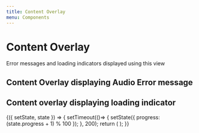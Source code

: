 ```yaml
---
title: Content Overlay
menu: Components
---
```



# Content Overlay 
Error messages and loading indicators displayed using this view

<PropsTable of={ContentOverlay} />

## Content Overlay displaying Audio Error message
<Playground>
  <div style={{width: '100%', height: 500, position: 'relative' }}>
    <ContentOverlay error={{ code: 1, description: ERROR_CODES.MEDIA_ERR_SRC_NOT_SUPPORTED }} audioUrl={'http://exaple.com/mp.free'} isLoaded={true} />
  </div>
</Playground>

## Content overlay displaying loading indicator
<Playground>
  <div style={{width: '100%', height: 500, position: 'relative' }}>
    <Component initialState={{ progress: 0 }}>
      {({ setState, state }) => {
        setTimeout(()=> {
            setState({ progress: (state.progress + 1) % 100 });
        }, 200);
        return (
            <ContentOverlay error={{code:0, description: null}} isLoaded={false} loadingPercent={state.progress}/>
        );
      }}
    </Component>
  </div>
</Playground>
